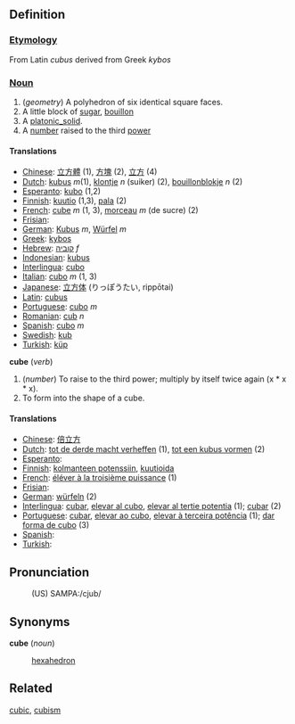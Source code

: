 ==Definition==

===[[Etymology]]===

From Latin ''cubus'' derived from Greek ''kybos''

===[[Noun]]===

# (<i>geometry</i>) A polyhedron of six identical square faces.
# A little block of [[sugar]], [[bouillon]]
# A [[platonic_solid]].
# A [[number]] raised to the third [[power]]

====Translations====

*[[Chinese]]: [[立方體]] (1), [[方塊]] (2), [[立方]] (4)
*[[Dutch]]: [[kubus]] ''m''(1), [[klontje]] ''n'' (suiker) (2), [[bouillon]][[blokje]] ''n'' (2)
*[[Esperanto]]: [[kubo]] (1,2)
*[[Finnish]]: [[kuutio]] (1,3), [[pala]] (2)
*[[French]]: [[cube]] ''m'' (1, 3), [[morceau]] ''m'' (de sucre) (2)
*[[Frisian]]: [[]]
*[[German]]: [[Kubus]] ''m'', [[Würfel]] ''m''
*[[Greek]]: [[kybos]]
*[[Hebrew]]: [[קוביה]] ''f''
*[[Indonesian]]: [[kubus]]
*[[Interlingua]]: [[cubo]]
*[[Italian]]: [[cubo]] ''m'' (1, 3)
*[[Japanese]]: [[立方体]] (りっぽうたい, rippōtai)
*[[Latin]]: [[cubus]]
*[[Portuguese]]: [[cubo]] ''m''
*[[Romanian]]: [[cub]] ''n''
*[[Spanish]]: [[cubo]] ''m''
*[[Swedish]]: [[kub]]
*[[Turkish]]: [[küp]]

<b>cube</b> (<i>verb</i>)
# (<i>number</i>) To raise to the third power; multiply by itself twice again (x * x * x).
# To form into the shape of a cube.

====Translations====

*[[Chinese]]: [[倍]][[立方]]
*[[Dutch]]: [[tot de derde macht verheffen]] (1), [[tot een kubus vormen]] (2)
*[[Esperanto]]: [[]]
*[[Finnish]]: [[kolmanteen potenssiin]], [[kuutioida]]
*[[French]]: [[éléver à la troisième puissance]] (1)
*[[Frisian]]: [[]]
*[[German]]: [[würfeln]] (2)
*[[Interlingua]]: [[cubar]], [[elevar al cubo]], [[elevar al tertie potentia]] (1); [[cubar]] (2)
*[[Portuguese]]: [[cubar]], [[elevar ao cubo]], [[elevar à terceira potência]] (1); [[dar forma de cubo]] (3)
*[[Spanish]]: [[]]
*[[Turkish]]: [[]]

==Pronunciation==
:(US) SAMPA:/cjub/

==Synonyms==

<b>cube</b> (<i>noun</i>)
: [[hexahedron]]

==Related==

[[cubic]], [[cubism]]